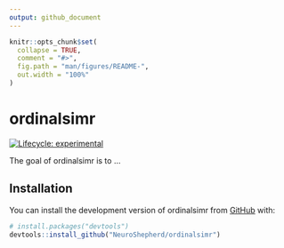 ```yaml
---
output: github_document
---
```


<!-- README.md is generated from README.Rmd. Please edit that file -->

```r
knitr::opts_chunk$set(
  collapse = TRUE,
  comment = "#>",
  fig.path = "man/figures/README-",
  out.width = "100%"
)
```

# ordinalsimr

<!-- badges: start -->
[![Lifecycle: experimental](https://img.shields.io/badge/lifecycle-experimental-orange.svg)](https://lifecycle.r-lib.org/articles/stages.html#experimental)
<!-- badges: end -->

The goal of ordinalsimr is to ...

## Installation

You can install the development version of ordinalsimr from [GitHub](https://github.com/) with:

``` r
# install.packages("devtools")
devtools::install_github("NeuroShepherd/ordinalsimr")
```





